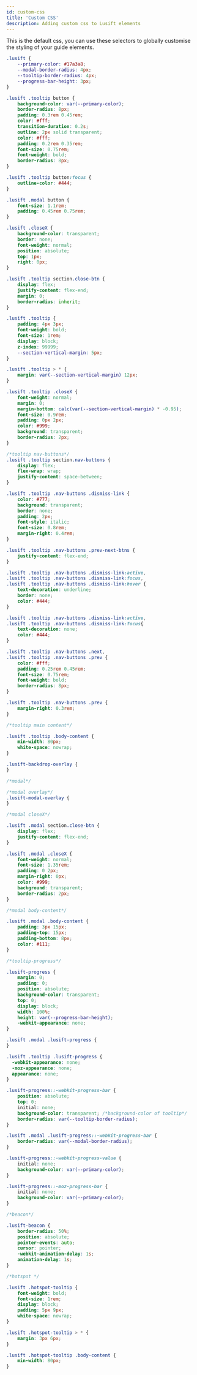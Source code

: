 ```yaml
---
id: custom-css
title: 'Custom CSS'
description: Adding custom css to Lusift elements
---
```


This is the default css, you can use these selectors to globally customise the styling of your guide elements.

```css
.lusift {
    --primary-color: #17a3a8;
    --modal-border-radius: 4px;
    --tooltip-border-radius: 4px;
    --progress-bar-height: 3px;
}

.lusift .tooltip button {
    background-color: var(--primary-color);
    border-radius: 8px;
    padding: 0.3rem 0.45rem;
    color: #fff;
    transition-duration: 0.2s;
    outline: 2px solid transparent;
    color: #fff;
    padding: 0.2rem 0.35rem;
    font-size: 0.75rem;
    font-weight: bold;
    border-radius: 8px;
}

.lusift .tooltip button:focus {
    outline-color: #444;
}

.lusift .modal button {
    font-size: 1.1rem;
    padding: 0.45rem 0.75rem;
}

.lusift .closeX {
    background-color: transparent;
    border: none;
    font-weight: normal;
    position: absolute;
    top: 1px;
    right: 0px;
}

.lusift .tooltip section.close-btn {
    display: flex;
    justify-content: flex-end;
    margin: 0;
    border-radius: inherit;
}

.lusift .tooltip {
    padding: 4px 3px;
    font-weight: bold;
    font-size: 1rem;
    display: block;
    z-index: 99999;
    --section-vertical-margin: 5px;
}

.lusift .tooltip > * {
    margin: var(--section-vertical-margin) 12px;
}

.lusift .tooltip .closeX {
    font-weight: normal;
    margin: 0;
    margin-bottom: calc(var(--section-vertical-margin) * -0.95);
    font-size: 0.9rem;
    padding: 0px 2px;
    color: #999;
    background: transparent;
    border-radius: 2px;
}

/*tooltip nav-buttons*/
.lusift .tooltip section.nav-buttons {
    display: flex;
    flex-wrap: wrap;
    justify-content: space-between;
}

.lusift .tooltip .nav-buttons .dismiss-link {
    color: #777;
    background: transparent;
    border: none;
    padding: 2px;
    font-style: italic;
    font-size: 0.8rem;
    margin-right: 0.4rem;
}

.lusift .tooltip .nav-buttons .prev-next-btns {
    justify-content: flex-end;
}

.lusift .tooltip .nav-buttons .dismiss-link:active,
.lusift .tooltip .nav-buttons .dismiss-link:focus,
.lusift .tooltip .nav-buttons .dismiss-link:hover {
    text-decoration: underline;
    border: none;
    color: #444;
}

.lusift .tooltip .nav-buttons .dismiss-link:active,
.lusift .tooltip .nav-buttons .dismiss-link:focus{
    text-decoration: none;
    color: #444;
}

.lusift .tooltip .nav-buttons .next,
.lusift .tooltip .nav-buttons .prev {
    color: #fff;
    padding: 0.25rem 0.45rem;
    font-size: 0.75rem;
    font-weight: bold;
    border-radius: 8px;
}

.lusift .tooltip .nav-buttons .prev {
    margin-right: 0.3rem;
}

/*tooltip main content*/

.lusift .tooltip .body-content {
    min-width: 80px;
    white-space: nowrap;
}

.lusift-backdrop-overlay {
}

/*modal*/

/*modal overlay*/
.lusift-modal-overlay {
}

/*modal closeX*/

.lusift .modal section.close-btn {
    display: flex;
    justify-content: flex-end;
}

.lusift .modal .closeX {
    font-weight: normal;
    font-size: 1.35rem;
    padding: 0 2px;
    margin-right: 0px;
    color: #999;
    background: transparent;
    border-radius: 2px;
}

/*modal body-content*/

.lusift .modal .body-content {
    padding: 3px 15px;
    padding-top: 15px;
    padding-bottom: 8px;
    color: #111;
}

/*tooltip-progress*/

.lusift-progress {
    margin: 0;
    padding: 0;
    position: absolute;
    background-color: transparent;
    top: 0;
    display: block;
    width: 100%;
    height: var(--progress-bar-height);
    -webkit-appearance: none;
}

.lusift .modal .lusift-progress {
}

.lusift .tooltip .lusift-progress {
  -webkit-appearance: none;
  -moz-appearance: none;
  appearance: none;
}

.lusift-progress::-webkit-progress-bar {
    position: absolute;
    top: 0;
    initial: none;
    background-color: transparent; /*background-color of tooltip*/
    border-radius: var(--tooltip-border-radius);
}

.lusift .modal .lusift-progress::-webkit-progress-bar {
    border-radius: var(--modal-border-radius);
}

.lusift-progress::-webkit-progress-value {
    initial: none;
    background-color: var(--primary-color);
}

.lusift-progress::-moz-progress-bar {
    initial: none;
    background-color: var(--primary-color);
}

/*beacon*/

.lusift-beacon {
    border-radius: 50%;
    position: absolute;
    pointer-events: auto;
    cursor: pointer;
    -webkit-animation-delay: 1s;
    animation-delay: 1s;
}

/*hotspot */

.lusift .hotspot-tooltip {
    font-weight: bold;
    font-size: 1rem;
    display: block;
    padding: 5px 9px;
    white-space: nowrap;
}

.lusift .hotspot-tooltip > * {
    margin: 3px 6px;
}

.lusift .hotspot-tooltip .body-content {
    min-width: 80px;
}

```
